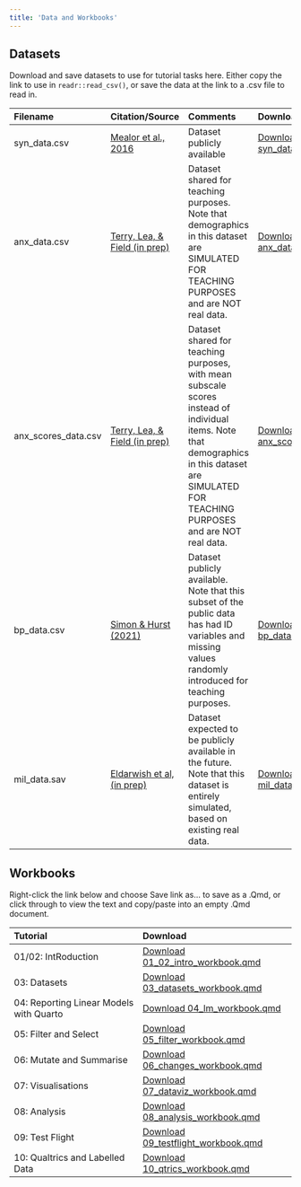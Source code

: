 ```yaml
---
title: 'Data and Workbooks'
---
```



## Datasets


Download and save datasets to use for tutorial tasks here.
Either copy the link to use in `readr::read_csv()`, or save the data at the link to a .csv file to read in.


<table class="table" style="margin-left: auto; margin-right: auto;">
 <thead>
  <tr>
   <th style="text-align:left;"> Filename </th>
   <th style="text-align:left;"> Citation/Source </th>
   <th style="text-align:left;"> Comments </th>
   <th style="text-align:left;"> Download </th>
  </tr>
 </thead>
<tbody>
  <tr>
   <td style="text-align:left;"> syn_data.csv </td>
   <td style="text-align:left;"> <a href="https://journals.plos.org/plosone/article?id=10.1371/journal.pone.0155483">Mealor et al., 2016</a> </td>
   <td style="text-align:left;"> Dataset publicly available </td>
   <td style="text-align:left;"> <a href="https://raw.githubusercontent.com/drmankin/practicum/master/data/syn_data.csv">Download syn_data.csv</a> </td>
  </tr>
  <tr>
   <td style="text-align:left;"> anx_data.csv </td>
   <td style="text-align:left;"> <a href="https://osf.io/8jk5v/">Terry, Lea, &amp; Field (in prep)</a> </td>
   <td style="text-align:left;"> Dataset shared for teaching purposes. Note that demographics in this dataset are SIMULATED FOR TEACHING PURPOSES and are NOT real data. </td>
   <td style="text-align:left;"> <a href="https://raw.githubusercontent.com/drmankin/practicum/master/data/anx_data.csv">Download anx_data.csv</a> </td>
  </tr>
  <tr>
   <td style="text-align:left;"> anx_scores_data.csv </td>
   <td style="text-align:left;"> <a href="https://osf.io/8jk5v/">Terry, Lea, &amp; Field (in prep)</a> </td>
   <td style="text-align:left;"> Dataset shared for teaching purposes, with mean subscale scores instead of individual items. Note that demographics in this dataset are SIMULATED FOR TEACHING PURPOSES and are NOT real data. </td>
   <td style="text-align:left;"> <a href="https://raw.githubusercontent.com/drmankin/practicum/master/data/anx_scores_data.csv">Download anx_scores_data.csv</a> </td>
  </tr>
  <tr>
   <td style="text-align:left;"> bp_data.csv </td>
   <td style="text-align:left;"> <a href="https://sussex.figshare.com/articles/dataset/Dataset_for_paper_Body_Positivity_but_not_for_everyone/9885644">Simon &amp; Hurst (2021)</a> </td>
   <td style="text-align:left;"> Dataset publicly available. Note that this subset of the public data has had ID variables and missing values randomly introduced for teaching purposes. </td>
   <td style="text-align:left;"> <a href="https://raw.githubusercontent.com/drmankin/practicum/master/data/bp_data.csv">Download bp_data.csv</a> </td>
  </tr>
  <tr>
   <td style="text-align:left;"> mil_data.sav </td>
   <td style="text-align:left;"> <a href="https://profiles.sussex.ac.uk/p323096-vlad-costin">Eldarwish et al, (in prep)</a> </td>
   <td style="text-align:left;"> Dataset expected to be publicly available in the future. Note that this dataset is entirely simulated, based on existing real data. </td>
   <td style="text-align:left;"> <a href="https://raw.githubusercontent.com/drmankin/practicum/master/data/mil_data.sav">Download mil_data.sav</a> </td>
  </tr>
</tbody>
</table>


## Workbooks

Right-click the link below and choose Save link as... to save as a .Qmd,
or click through to view the text and copy/paste into an empty .Qmd document.

<table class="table" style="margin-left: auto; margin-right: auto;">
 <thead>
  <tr>
   <th style="text-align:left;"> Tutorial </th>
   <th style="text-align:left;"> Download </th>
  </tr>
 </thead>
<tbody>
  <tr>
   <td style="text-align:left;"> 01/02: IntRoduction </td>
   <td style="text-align:left;"> <a href="https://raw.githubusercontent.com/drmankin/practicum/master/workbooks/01_02_intro_workbook.qmd" download="01_02_intro_workbook.qmd">Download 01_02_intro_workbook.qmd</a> </td>
  </tr>
  <tr>
   <td style="text-align:left;"> 03: Datasets </td>
   <td style="text-align:left;"> <a href="https://raw.githubusercontent.com/drmankin/practicum/master/workbooks/03_datasets_workbook.qmd" download="03_datasets_workbook.qmd">Download 03_datasets_workbook.qmd</a> </td>
  </tr>
  <tr>
   <td style="text-align:left;"> 04: Reporting Linear Models with Quarto </td>
   <td style="text-align:left;"> <a href="https://raw.githubusercontent.com/drmankin/practicum/master/workbooks/04_lm_workbook.qmd" download="04_lm_workbook.qmd">Download 04_lm_workbook.qmd</a> </td>
  </tr>
  <tr>
   <td style="text-align:left;"> 05: Filter and Select </td>
   <td style="text-align:left;"> <a href="https://raw.githubusercontent.com/drmankin/practicum/master/workbooks/05_filter_workbook.qmd" download="05_filter_workbook.qmd">Download 05_filter_workbook.qmd</a> </td>
  </tr>
  <tr>
   <td style="text-align:left;"> 06: Mutate and Summarise </td>
   <td style="text-align:left;"> <a href="https://raw.githubusercontent.com/drmankin/practicum/master/workbooks/06_changes_workbook.qmd" download="06_changes_workbook.qmd">Download 06_changes_workbook.qmd</a> </td>
  </tr>
  <tr>
   <td style="text-align:left;"> 07: Visualisations </td>
   <td style="text-align:left;"> <a href="https://raw.githubusercontent.com/drmankin/practicum/master/workbooks/07_dataviz_workbook.qmd" download="07_dataviz_workbook.qmd">Download 07_dataviz_workbook.qmd</a> </td>
  </tr>
  <tr>
   <td style="text-align:left;"> 08: Analysis </td>
   <td style="text-align:left;"> <a href="https://raw.githubusercontent.com/drmankin/practicum/master/workbooks/08_analysis_workbook.qmd" download="08_analysis_workbook.qmd">Download 08_analysis_workbook.qmd</a> </td>
  </tr>
  <tr>
   <td style="text-align:left;"> 09: Test Flight </td>
   <td style="text-align:left;"> <a href="https://raw.githubusercontent.com/drmankin/practicum/master/workbooks/09_testflight_workbook.qmd" download="09_testflight_workbook.qmd">Download 09_testflight_workbook.qmd</a> </td>
  </tr>
  <tr>
   <td style="text-align:left;"> 10: Qualtrics and Labelled Data </td>
   <td style="text-align:left;"> <a href="https://raw.githubusercontent.com/drmankin/practicum/master/workbooks/10_qtrics_workbook.qmd" download="10_qtrics_workbook.qmd">Download 10_qtrics_workbook.qmd</a> </td>
  </tr>
</tbody>
</table>
